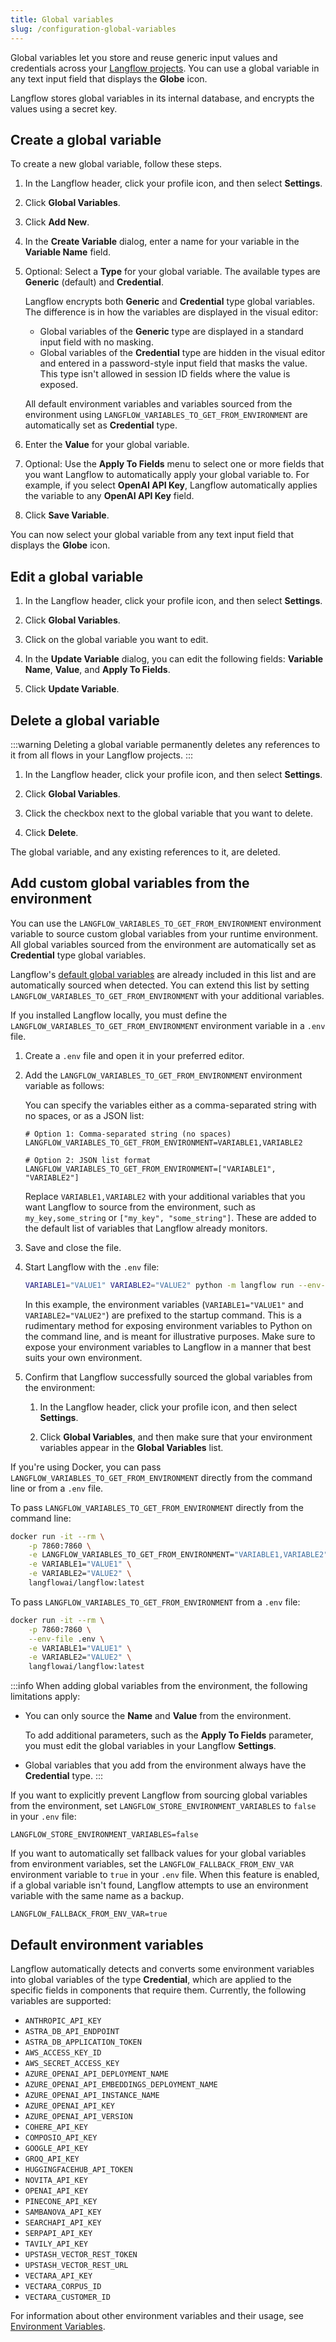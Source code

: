 ```yaml
---
title: Global variables
slug: /configuration-global-variables
---
```



Global variables let you store and reuse generic input values and credentials across your [Langflow projects](/concepts-flows#projects).
You can use a global variable in any text input field that displays the <Icon name="Globe" aria-hidden="true"/> **Globe** icon.

Langflow stores global variables in its internal database, and encrypts the values using a secret key.

## Create a global variable

To create a new global variable, follow these steps.

1. In the Langflow header, click your profile icon, and then select **Settings**.
2. Click **Global Variables**.

3. Click **Add New**.

4. In the **Create Variable** dialog, enter a name for your variable in the **Variable Name** field.

5. Optional: Select a **Type** for your global variable. The available types are **Generic** (default) and **Credential**.

   Langflow encrypts both **Generic** and **Credential** type global variables. The difference is in how the variables are displayed in the visual editor:

   * Global variables of the **Generic** type are displayed in a standard input field with no masking.
   * Global variables of the **Credential** type are hidden in the visual editor and entered in a password-style input field that masks the value. This type isn't allowed in session ID fields where the value is exposed.

   All default environment variables and variables sourced from the environment using `LANGFLOW_VARIABLES_TO_GET_FROM_ENVIRONMENT` are automatically set as **Credential** type.

6. Enter the **Value** for your global variable.

7. Optional: Use the **Apply To Fields** menu to select one or more fields that you want Langflow to automatically apply your global variable to. For example, if you select **OpenAI API Key**, Langflow automatically applies the variable to any **OpenAI API Key** field.

8. Click **Save Variable**.

You can now select your global variable from any text input field that displays the <Icon name="Globe" aria-hidden="true"/> **Globe** icon.

## Edit a global variable

1. In the Langflow header, click your profile icon, and then select **Settings**.

2. Click **Global Variables**.

3. Click on the global variable you want to edit.

4. In the **Update Variable** dialog, you can edit the following fields: **Variable Name**, **Value**, and **Apply To Fields**.

5. Click **Update Variable**.

## Delete a global variable

:::warning
Deleting a global variable permanently deletes any references to it from all flows in your Langflow projects.
:::

1. In the Langflow header, click your profile icon, and then select **Settings**.

2. Click **Global Variables**.

3. Click the checkbox next to the global variable that you want to delete.

4. Click <Icon name="Trash2" aria-hidden="true"/> **Delete**.

The global variable, and any existing references to it, are deleted.

## Add custom global variables from the environment

You can use the `LANGFLOW_VARIABLES_TO_GET_FROM_ENVIRONMENT` environment variable to source custom global variables from your runtime environment.
All global variables sourced from the environment are automatically set as **Credential** type global variables.

Langflow's [default global variables](#default-environment-variables) are already included in this list and are automatically sourced when detected.
You can extend this list by setting `LANGFLOW_VARIABLES_TO_GET_FROM_ENVIRONMENT` with your additional variables.

<Tabs>
<TabItem value="local" label="Local" default>

If you installed Langflow locally, you must define the `LANGFLOW_VARIABLES_TO_GET_FROM_ENVIRONMENT` environment variable in a `.env` file.

1. Create a `.env` file and open it in your preferred editor.

2. Add the `LANGFLOW_VARIABLES_TO_GET_FROM_ENVIRONMENT` environment variable as follows:

   You can specify the variables either as a comma-separated string with no spaces, or as a JSON list:

   ```text
   # Option 1: Comma-separated string (no spaces)
   LANGFLOW_VARIABLES_TO_GET_FROM_ENVIRONMENT=VARIABLE1,VARIABLE2

   # Option 2: JSON list format
   LANGFLOW_VARIABLES_TO_GET_FROM_ENVIRONMENT=["VARIABLE1", "VARIABLE2"]
   ```

   Replace `VARIABLE1,VARIABLE2` with your additional variables that you want Langflow to source from the environment, such as `my_key,some_string` or `["my_key", "some_string"]`.
   These are added to the default list of variables that Langflow already monitors.

3. Save and close the file.

4. Start Langflow with the `.env` file:

   ```bash
   VARIABLE1="VALUE1" VARIABLE2="VALUE2" python -m langflow run --env-file .env
   ```

   In this example, the environment variables (`VARIABLE1="VALUE1"` and `VARIABLE2="VALUE2"`) are prefixed to the startup command.
   This is a rudimentary method for exposing environment variables to Python on the command line, and is meant for illustrative purposes.
   Make sure to expose your environment variables to Langflow in a manner that best suits your own environment.

5. Confirm that Langflow successfully sourced the global variables from the environment:

   1. In the Langflow header, click your profile icon, and then select **Settings**.

   2. Click **Global Variables**, and then make sure that your environment variables appear in the **Global Variables** list.

</TabItem>
<TabItem value="docker" label="Docker">

If you're using Docker, you can pass `LANGFLOW_VARIABLES_TO_GET_FROM_ENVIRONMENT` directly from the command line or from a `.env` file.

To pass `LANGFLOW_VARIABLES_TO_GET_FROM_ENVIRONMENT` directly from the command line:

```bash
docker run -it --rm \
    -p 7860:7860 \
    -e LANGFLOW_VARIABLES_TO_GET_FROM_ENVIRONMENT="VARIABLE1,VARIABLE2" \
    -e VARIABLE1="VALUE1" \
    -e VARIABLE2="VALUE2" \
    langflowai/langflow:latest
```

To pass `LANGFLOW_VARIABLES_TO_GET_FROM_ENVIRONMENT` from a `.env` file:

```bash
docker run -it --rm \
    -p 7860:7860 \
    --env-file .env \
    -e VARIABLE1="VALUE1" \
    -e VARIABLE2="VALUE2" \
    langflowai/langflow:latest
```

</TabItem>
</Tabs>

:::info
When adding global variables from the environment, the following limitations apply:

- You can only source the **Name** and **Value** from the environment.

  To add additional parameters, such as the **Apply To Fields** parameter, you must edit the global variables in your Langflow **Settings**.

- Global variables that you add from the environment always have the **Credential** type.
:::

If you want to explicitly prevent Langflow from sourcing global variables from the environment, set `LANGFLOW_STORE_ENVIRONMENT_VARIABLES` to `false` in your `.env` file:

```text
LANGFLOW_STORE_ENVIRONMENT_VARIABLES=false
```

If you want to automatically set fallback values for your global variables from environment variables, set the `LANGFLOW_FALLBACK_FROM_ENV_VAR` environment variable to `true` in your `.env` file. When this feature is enabled, if a global variable isn't found, Langflow attempts to use an environment variable with the same name as a backup.

```text
LANGFLOW_FALLBACK_FROM_ENV_VAR=true
```

## Default environment variables

Langflow automatically detects and converts some environment variables into global variables of the type **Credential**, which are applied to the specific fields in components that require them. Currently, the following variables are supported:

- `ANTHROPIC_API_KEY`
- `ASTRA_DB_API_ENDPOINT`
- `ASTRA_DB_APPLICATION_TOKEN`
- `AWS_ACCESS_KEY_ID`
- `AWS_SECRET_ACCESS_KEY`
- `AZURE_OPENAI_API_DEPLOYMENT_NAME`
- `AZURE_OPENAI_API_EMBEDDINGS_DEPLOYMENT_NAME`
- `AZURE_OPENAI_API_INSTANCE_NAME`
- `AZURE_OPENAI_API_KEY`
- `AZURE_OPENAI_API_VERSION`
- `COHERE_API_KEY`
- `COMPOSIO_API_KEY`
- `GOOGLE_API_KEY`
- `GROQ_API_KEY`
- `HUGGINGFACEHUB_API_TOKEN`
- `NOVITA_API_KEY`
- `OPENAI_API_KEY`
- `PINECONE_API_KEY`
- `SAMBANOVA_API_KEY`
- `SEARCHAPI_API_KEY`
- `SERPAPI_API_KEY`
- `TAVILY_API_KEY`
- `UPSTASH_VECTOR_REST_TOKEN`
- `UPSTASH_VECTOR_REST_URL`
- `VECTARA_API_KEY`
- `VECTARA_CORPUS_ID`
- `VECTARA_CUSTOMER_ID`

For information about other environment variables and their usage, see [Environment Variables](/environment-variables).